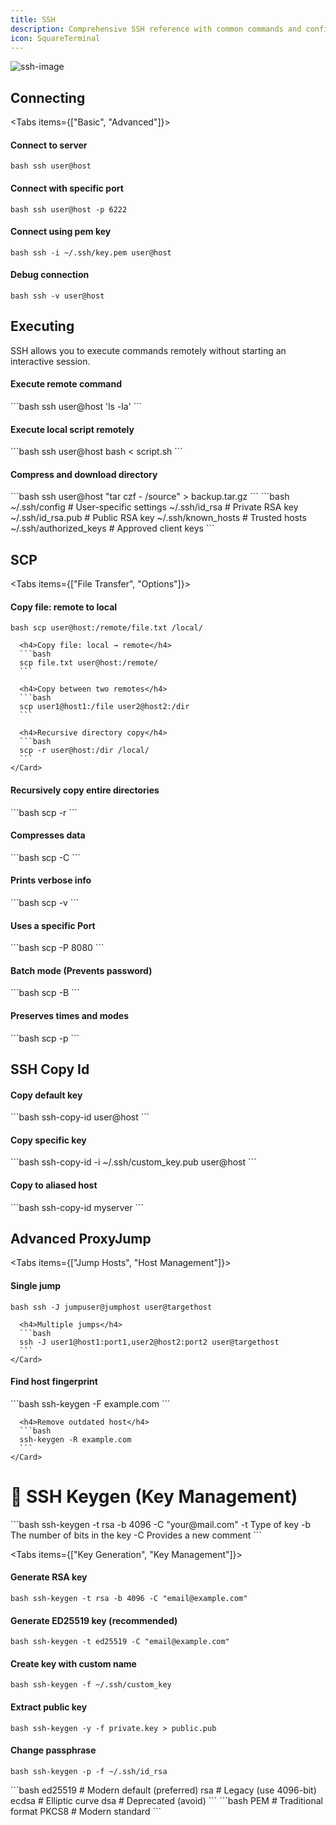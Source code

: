 ```yaml
---
title: SSH
description: Comprehensive SSH reference with common commands and configurations
icon: SquareTerminal
---
```


![ssh-image](./ssh.webp)


## Connecting

<Tabs items={["Basic", "Advanced"]}>
  <Tab>
    <Steps>
      <Step>
        <h4>Connect to server</h4>
        ```bash
        ssh user@host
        ```
      </Step>
      <Step>
        <h4>Connect with specific port</h4>
        ```bash
        ssh user@host -p 6222
        ```
      </Step>
      <Step>
        <h4>Connect using pem key</h4>
        ```bash
        ssh -i ~/.ssh/key.pem user@host
        ```
      </Step>
    </Steps>
  </Tab>
  <Tab>
    <Card>
      <h4>Debug connection</h4>
      ```bash
      ssh -v user@host
      ```
    </Card>
  </Tab>
</Tabs>

## Executing

<Callout type="info">
  SSH allows you to execute commands remotely without starting an interactive session.
</Callout>

<Steps>
  <Step>
    <h4>Execute remote command</h4>
    ```bash
    ssh user@host 'ls -la'
    ```
  </Step>
  <Step>
    <h4>Execute local script remotely</h4>
    ```bash
    ssh user@host bash < script.sh
    ```
  </Step>
  <Step>
    <h4>Compress and download directory</h4>
    ```bash
    ssh user@host "tar czf - /source" > backup.tar.gz
    ```
  </Step>
</Steps>

<Accordions>
  <Accordion title="Configuration File Locations">
    ```bash
    ~/.ssh/config          # User-specific settings
    ~/.ssh/id_rsa          # Private RSA key
    ~/.ssh/id_rsa.pub      # Public RSA key
    ~/.ssh/known_hosts     # Trusted hosts
    ~/.ssh/authorized_keys # Approved client keys
    ```
  </Accordion>
</Accordions>

## SCP

<Tabs items={["File Transfer", "Options"]}>
  <Tab>
    <Card>
      <h4>Copy file: remote to local</h4>
      ```bash
      scp user@host:/remote/file.txt /local/
      ```
      
      <h4>Copy file: local → remote</h4>
      ```bash
      scp file.txt user@host:/remote/
      ```
      
      <h4>Copy between two remotes</h4>
      ```bash
      scp user1@host1:/file user2@host2:/dir
      ```
      
      <h4>Recursive directory copy</h4>
      ```bash
      scp -r user@host:/dir /local/
      ```
    </Card>
  </Tab>
  <Tab>
    <Card>      
      <h4>Recursively copy entire directories</h4>
      ```bash
      scp -r
      ```
      <h4>Compresses data</h4>
      ```bash
      scp -C
      ```
      <h4>Prints verbose info</h4>
      ```bash
      scp -v
      ```
      <h4>Uses a specific Port</h4>
      ```bash
      scp -P 8080
      ```
      <h4>Batch mode (Prevents password)</h4>
      ```bash
      scp -B
      ```
      <h4>Preserves times and modes</h4>
      ```bash
      scp -p
      ```
    </Card>
  </Tab>
</Tabs>

## SSH Copy Id

<Steps>
  <Step>
    <h4>Copy default key</h4>
    ```bash
    ssh-copy-id user@host
    ```
  </Step>
  <Step>
    <h4>Copy specific key</h4>
    ```bash
    ssh-copy-id -i ~/.ssh/custom_key.pub user@host
    ```
  </Step>
  <Step>
    <h4>Copy to aliased host</h4>
    ```bash
    ssh-copy-id myserver
    ```
  </Step>
</Steps>

## Advanced ProxyJump

<Tabs items={["Jump Hosts", "Host Management"]}>
  <Tab>
    <Card>
      <h4>Single jump</h4>
      ```bash
      ssh -J jumpuser@jumphost user@targethost
      ```
      
      <h4>Multiple jumps</h4>
      ```bash
      ssh -J user1@host1:port1,user2@host2:port2 user@targethost
      ```
    </Card>
  </Tab>
  <Tab>
    <Card>
      <h4>Find host fingerprint</h4>
      ```bash
      ssh-keygen -F example.com
      ```
      
      <h4>Remove outdated host</h4>
      ```bash
      ssh-keygen -R example.com
      ```
    </Card>
  </Tab>
</Tabs>

# 🔑 SSH Keygen (Key Management)

<Callout type="tip">
  ```bash
  ssh-keygen -t rsa -b 4096 -C "your@mail.com" 
  -t	Type of key
  -b	The number of bits in the key
  -C	Provides a new comment
  ```
</Callout>

<Tabs items={["Key Generation", "Key Management"]}>
  <Tab>
    <Steps>
      <Step>
        <h4>Generate RSA key</h4>
        ```bash
        ssh-keygen -t rsa -b 4096 -C "email@example.com"
        ```
      </Step>
      <Step>
        <h4>Generate ED25519 key (recommended)</h4>
        ```bash
        ssh-keygen -t ed25519 -C "email@example.com"
        ```
      </Step>
      <Step>
        <h4>Create key with custom name</h4>
        ```bash
        ssh-keygen -f ~/.ssh/custom_key
        ```
      </Step>
    </Steps>
  </Tab>
  <Tab>
    <Steps>
      <Step>
        <h4>Extract public key</h4>
        ```bash
        ssh-keygen -y -f private.key > public.pub
        ```
      </Step>
      <Step>
        <h4>Change passphrase</h4>
        ```bash
        ssh-keygen -p -f ~/.ssh/id_rsa
        ```
      </Step>
    </Steps>
  </Tab>
</Tabs>

<Accordions>
  <Accordion title="Key Types">
    ```bash
    ed25519  # Modern default (preferred)
    rsa      # Legacy (use 4096-bit)
    ecdsa    # Elliptic curve
    dsa      # Deprecated (avoid)
    ```
  </Accordion>
</Accordions>

<Accordions>
  <Accordion title="Key Formats">
    ```bash
    PEM      # Traditional format
    PKCS8    # Modern standard
    ```
  </Accordion>
</Accordions>